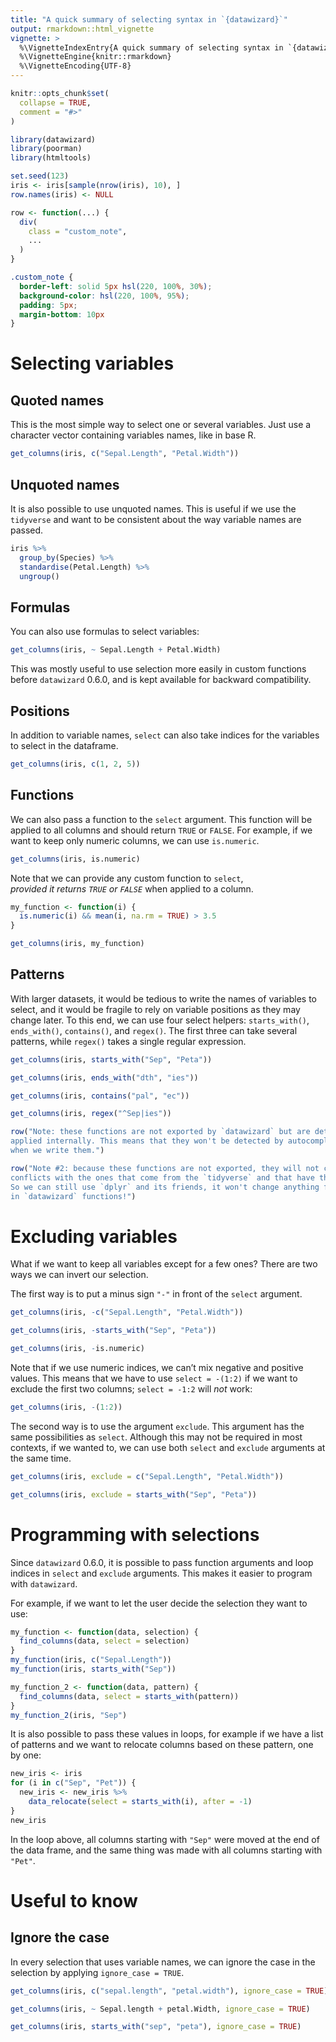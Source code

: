 ```yaml
---
title: "A quick summary of selecting syntax in `{datawizard}`"
output: rmarkdown::html_vignette
vignette: >
  %\VignetteIndexEntry{A quick summary of selecting syntax in `{datawizard}`}
  %\VignetteEngine{knitr::rmarkdown}
  %\VignetteEncoding{UTF-8}
---
```


```r
knitr::opts_chunk$set(
  collapse = TRUE,
  comment = "#>"
)
```

```r
library(datawizard)
library(poorman)
library(htmltools)

set.seed(123)
iris <- iris[sample(nrow(iris), 10), ]
row.names(iris) <- NULL

row <- function(...) {
  div(
    class = "custom_note",
    ...
  )
}
```

```css
.custom_note {
  border-left: solid 5px hsl(220, 100%, 30%);
  background-color: hsl(220, 100%, 95%);
  padding: 5px;
  margin-bottom: 10px
}
```

# Selecting variables

## Quoted names

This is the most simple way to select one or several variables. Just use a character
vector containing variables names, like in base R.

```r
get_columns(iris, c("Sepal.Length", "Petal.Width"))
```

## Unquoted names

It is also possible to use unquoted names. This is useful if we use the `tidyverse`
and want to be consistent about the way variable names are passed.

```r
iris %>%
  group_by(Species) %>%
  standardise(Petal.Length) %>%
  ungroup()
```


## Formulas

You can also use formulas to select variables:

```r
get_columns(iris, ~ Sepal.Length + Petal.Width)
```

This was mostly useful to use selection more easily in custom functions before
`datawizard` 0.6.0, and is kept available for backward compatibility. 



## Positions

In addition to variable names, `select` can also take indices for the variables 
to select in the dataframe.

```r
get_columns(iris, c(1, 2, 5))
```


## Functions

We can also pass a function to the `select` argument. This function will be applied
to all columns and should return `TRUE` or `FALSE`. For example, if we want to 
keep only numeric columns, we can use `is.numeric`.

```r
get_columns(iris, is.numeric)
```

Note that we can provide any custom function to `select`,  
*provided it returns `TRUE` or `FALSE`* when applied to a column.

```r
my_function <- function(i) {
  is.numeric(i) && mean(i, na.rm = TRUE) > 3.5
}

get_columns(iris, my_function)
```


## Patterns

With larger datasets, it would be tedious to write the names of variables to select,
and it would be fragile to rely on variable positions as they may change later. 
To this end, we can use four select helpers: `starts_with()`, `ends_with()`,
`contains()`, and `regex()`. The first three can take several patterns, while
`regex()` takes a single regular expression.
 
```r
get_columns(iris, starts_with("Sep", "Peta"))

get_columns(iris, ends_with("dth", "ies"))

get_columns(iris, contains("pal", "ec"))

get_columns(iris, regex("^Sep|ies"))
```

```r
row("Note: these functions are not exported by `datawizard` but are detected and
applied internally. This means that they won't be detected by autocompletion
when we write them.")
```

```r
row("Note #2: because these functions are not exported, they will not create 
conflicts with the ones that come from the `tidyverse` and that have the same name.
So we can still use `dplyr` and its friends, it won't change anything for selection
in `datawizard` functions!")
```


# Excluding variables

What if we want to keep all variables except for a few ones? There are two ways
we can invert our selection.

The first way is to put a minus sign `"-"` in front of the `select` argument.

```r
get_columns(iris, -c("Sepal.Length", "Petal.Width"))

get_columns(iris, -starts_with("Sep", "Peta"))

get_columns(iris, -is.numeric)
```

Note that if we use numeric indices, we can't mix negative and positive values. 
This means that we have to use `select = -(1:2)` if we want to exclude the first
two columns; `select = -1:2` will *not* work:

```r
get_columns(iris, -(1:2))
```

The second way is to use the argument `exclude`. This argument has the same 
possibilities as `select`. Although this may not be required in most contexts, 
if we wanted to, we can use both `select` and `exclude` arguments at the same 
time.

```r
get_columns(iris, exclude = c("Sepal.Length", "Petal.Width"))

get_columns(iris, exclude = starts_with("Sep", "Peta"))
```



# Programming with selections

Since `datawizard` 0.6.0, it is possible to pass function arguments and loop indices
in `select` and `exclude` arguments. This makes it easier to program with
`datawizard`.

For example, if we want to let the user decide the selection they want to use:

```r
my_function <- function(data, selection) {
  find_columns(data, select = selection)
}
my_function(iris, c("Sepal.Length"))
my_function(iris, starts_with("Sep"))

my_function_2 <- function(data, pattern) {
  find_columns(data, select = starts_with(pattern))
}
my_function_2(iris, "Sep")
```

It is also possible to pass these values in loops, for example if we have a list 
of patterns and we want to relocate columns based on these pattern, one by one:

```r
new_iris <- iris
for (i in c("Sep", "Pet")) {
  new_iris <- new_iris %>%
    data_relocate(select = starts_with(i), after = -1)
}
new_iris
```

In the loop above, all columns starting with `"Sep"` were moved at the end of the data frame, and the same thing was made with all columns starting with `"Pet"`.



# Useful to know

## Ignore the case

In every selection that uses variable names, we can ignore the case in the 
selection by applying `ignore_case = TRUE`.

```r
get_columns(iris, c("sepal.length", "petal.width"), ignore_case = TRUE)

get_columns(iris, ~ Sepal.length + petal.Width, ignore_case = TRUE)

get_columns(iris, starts_with("sep", "peta"), ignore_case = TRUE)
```

